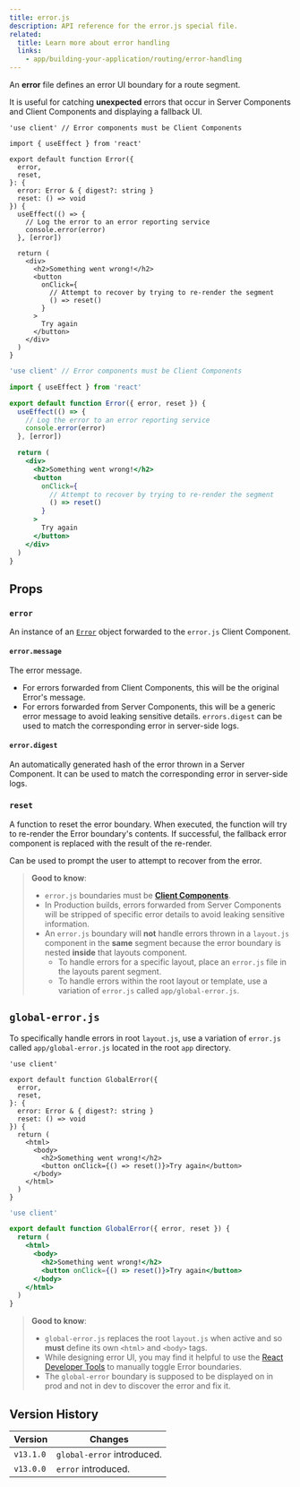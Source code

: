 ```yaml
---
title: error.js
description: API reference for the error.js special file.
related:
  title: Learn more about error handling
  links:
    - app/building-your-application/routing/error-handling
---
```


An **error** file defines an error UI boundary for a route segment.

It is useful for catching **unexpected** errors that occur in Server Components and Client Components and displaying a fallback UI.

```tsx filename="app/dashboard/error.tsx" switcher
'use client' // Error components must be Client Components

import { useEffect } from 'react'

export default function Error({
  error,
  reset,
}: {
  error: Error & { digest?: string }
  reset: () => void
}) {
  useEffect(() => {
    // Log the error to an error reporting service
    console.error(error)
  }, [error])

  return (
    <div>
      <h2>Something went wrong!</h2>
      <button
        onClick={
          // Attempt to recover by trying to re-render the segment
          () => reset()
        }
      >
        Try again
      </button>
    </div>
  )
}
```

```jsx filename="app/dashboard/error.js" switcher
'use client' // Error components must be Client Components

import { useEffect } from 'react'

export default function Error({ error, reset }) {
  useEffect(() => {
    // Log the error to an error reporting service
    console.error(error)
  }, [error])

  return (
    <div>
      <h2>Something went wrong!</h2>
      <button
        onClick={
          // Attempt to recover by trying to re-render the segment
          () => reset()
        }
      >
        Try again
      </button>
    </div>
  )
}
```

## Props

### `error`

An instance of an [`Error`](https://developer.mozilla.org/docs/Web/JavaScript/Reference/Global_Objects/Error) object forwarded to the `error.js` Client Component.

#### `error.message`

The error message.

- For errors forwarded from Client Components, this will be the original Error's message.
- For errors forwarded from Server Components, this will be a generic error message to avoid leaking sensitive details. `errors.digest` can be used to match the corresponding error in server-side logs.

#### `error.digest`

An automatically generated hash of the error thrown in a Server Component. It can be used to match the corresponding error in server-side logs.

### `reset`

A function to reset the error boundary. When executed, the function will try to re-render the Error boundary's contents. If successful, the fallback error component is replaced with the result of the re-render.

Can be used to prompt the user to attempt to recover from the error.

> **Good to know**:
>
> - `error.js` boundaries must be **[Client Components](/docs/app/building-your-application/rendering/client-components)**.
> - In Production builds, errors forwarded from Server Components will be stripped of specific error details to avoid leaking sensitive information.
> - An `error.js` boundary will **not** handle errors thrown in a `layout.js` component in the **same** segment because the error boundary is nested **inside** that layouts component.
>   - To handle errors for a specific layout, place an `error.js` file in the layouts parent segment.
>   - To handle errors within the root layout or template, use a variation of `error.js` called `app/global-error.js`.

## `global-error.js`

To specifically handle errors in root `layout.js`, use a variation of `error.js` called `app/global-error.js` located in the root `app` directory.

```tsx filename="app/global-error.tsx" switcher
'use client'

export default function GlobalError({
  error,
  reset,
}: {
  error: Error & { digest?: string }
  reset: () => void
}) {
  return (
    <html>
      <body>
        <h2>Something went wrong!</h2>
        <button onClick={() => reset()}>Try again</button>
      </body>
    </html>
  )
}
```

```jsx filename="app/global-error.js" switcher
'use client'

export default function GlobalError({ error, reset }) {
  return (
    <html>
      <body>
        <h2>Something went wrong!</h2>
        <button onClick={() => reset()}>Try again</button>
      </body>
    </html>
  )
}
```

> **Good to know**:
>
> - `global-error.js` replaces the root `layout.js` when active and so **must** define its own `<html>` and `<body>` tags.
> - While designing error UI, you may find it helpful to use the [React Developer Tools](https://react.dev/learn/react-developer-tools) to manually toggle Error boundaries.
> - The `global-error` boundary is supposed to be displayed on in prod and not in dev to discover the error and fix it.

## Version History

| Version   | Changes                    |
| --------- | -------------------------- |
| `v13.1.0` | `global-error` introduced. |
| `v13.0.0` | `error` introduced.        |
